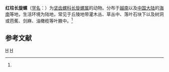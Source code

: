 {{Speciesbox
| taxon = Amphidromus rhodostylus
| binomial_authority = (Moellendorff, 1901)<ref name='id11065'>{{cite web| url =http://www.bioinfo.cn/db05/BjdwSpecies.php?action=view&id=11065| title =红柱长旋螺| work =《中国动物物种编目数据库》| publisher =中国科学院微生物研究所| author =中国科学院动物研究所| accessdate =2009-04-28| deadurl =yes| archiveurl =https://web.archive.org/web/20160305005853/http://www.bioinfo.cn/db05/BjdwSpecies.php?action=view&id=11065| archivedate =2016-03-05}}</ref>
}}

'''红柱长旋螺'''（[[学名|学名]]：{{lang|la|''Amphidromus rhodostylus''}}）为[[坚齿螺科|坚齿螺科]][[长旋螺属|长旋螺属]]的动物。分布于[[越南|越南]]以及[[中国大陆|中国大陆]]的[[海南|海南]]等地，生活环境为陆地，常见于丘陵地带灌木丛、草丛中、落叶石块下以及树洞或芭蕉、剑麻、油橄榄等叶腋中。<ref name='id11065'/>

== 参考文献 ==
{{reflist}}

{{Wikispecies|Amphidromus rhodostylus}}
{{软体动物小作品}}

{{Taxonbar}}
[[Category:1901年描述的动物|H]]
[[Category:长旋螺属|H]]